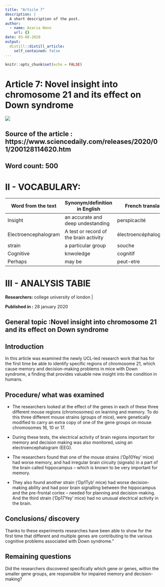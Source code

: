 ```yaml
---
title: "Article 7"
description: |
  A short description of the post.
author:
  - name: Azaria Nono
    url: {}
date: 03-08-2020
output:
  distill::distill_article:
    self_contained: false
---
```


```r
knitr::opts_chunk$set(echo = FALSE)
```


# Article 7: Novel insight into chromosome 21 and its effect on Down syndrome

![](https://youngzine.org/sites/default/files/slideshow/technology/brain-signal.jpg)

## Source of the article : https://www.sciencedaily.com/releases/2020/01/200128114620.htm
## Word count: 500



# II - VOCABULARY: 

Word from the text |  Synonym/definition in English |  French translation
------------------ | -----------------------------  |----------------------
Insight      |   an accurate and deep undestanding       | perspicacité
Electroencephalogram  |  A test or record of the brain activity     |   électroencéphalogramme
strain       |   a particular group    |   souche
Cognitive   |   knwoledge            |     cognitif
Perhaps     |     may be         |  peut-etre


# III - ANALYSIS TABlE
**Researchers:   ** college university of london                       |

**Published in :**  28 january 2020


## General topic :Novel insight into chromosome 21 and its effect on Down syndrome


## Introduction
In this article was examined the  newly UCL-led research work that has for the first time be able to identify specific regions of chromosome 21, which cause memory and decision-making problems in mice with Down syndrome, a finding that provides valuable new insight into the condition in humans.

## Procedure/                what was  examined

* The researchers looked at the effect of the genes in each of these three different mouse regions (chromosomes) on learning and memory. To do this three different mouse strains (groups of mice), were genetically modified to carry an extra copy of one of the gene groups on mouse chromosomes 16, 10 or 17.

* During these tests, the electrical activity of brain regions important for memory and decision making was also monitored, using an electroencephalogram (EEG).

* The researchers found that one of the mouse strains ('Dp10Yey' mice) had worse memory, and had irregular brain circuity (signals) in a part of the brain called hippocampus -- which is known to be very important for memory.

* They also found another strain ('Dp1Tyb' mice) had worse decision-making ability and had poor brain signalling between the hippocampus and the pre-frontal cortex -- needed for planning and decision-making. And the third strain ('Dp17Yey' mice) had no unusual electrical activity in the brain.
 

## Conclusions/ discovery	
Thanks to these experiments researches have been able to show for the first time that different and multiple genes are contributing to the various cognitive problems associated with Down syndrome."

## Remaining questions	 
  Did the researchers  discovered specifically which gene or genes, within the smaller gene groups, are responsible for impaired memory and decision-making?
 

